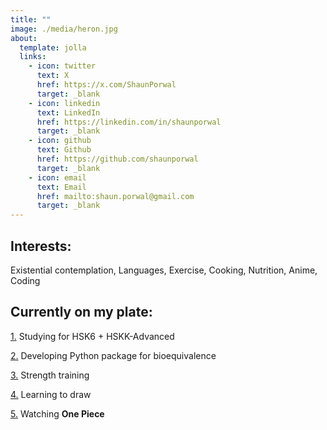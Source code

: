 ```yaml
---
title: ""
image: ./media/heron.jpg
about:
  template: jolla
  links:
    - icon: twitter
      text: X
      href: https://x.com/ShaunPorwal
      target: _blank
    - icon: linkedin
      text: LinkedIn
      href: https://linkedin.com/in/shaunporwal
      target: _blank
    - icon: github
      text: Github
      href: https://github.com/shaunporwal
      target: _blank
    - icon: email
      text: Email
      href: mailto:shaun.porwal@gmail.com
      target: _blank
---
```


## Interests:

Existential contemplation, Languages, Exercise, Cooking, Nutrition, Anime, Coding

## Currently on my plate:

[1.]{.underline} Studying for HSK6 + HSKK-Advanced

[2.]{.underline} Developing Python package for bioequivalence

[3.]{.underline} Strength training

[4.]{.underline} Learning to draw

[5.]{.underline} Watching **One Piece**